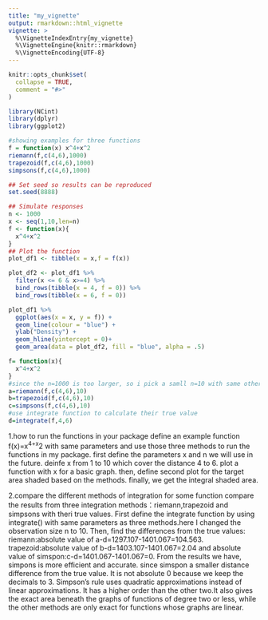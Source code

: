 ```yaml
---
title: "my_vignette"
output: rmarkdown::html_vignette
vignette: >
  %\VignetteIndexEntry{my_vignette}
  %\VignetteEngine{knitr::rmarkdown}
  %\VignetteEncoding{UTF-8}
---
```


```r
knitr::opts_chunk$set(
  collapse = TRUE,
  comment = "#>"
)
```

```r
library(NCint)
library(dplyr)
library(ggplot2)
```

```r
#showing examples for three functions
f = function(x) x^4+x^2
riemann(f,c(4,6),1000)
trapezoid(f,c(4,6),1000)
simpsons(f,c(4,6),1000)
```



```r
## Set seed so results can be reproduced
set.seed(8888)

## Simulate responses
n <- 1000
x <- seq(1,10,len=n)
f <- function(x){
  x^4+x^2
}
## Plot the function
plot_df1 <- tibble(x = x,f = f(x))

plot_df2 <- plot_df1 %>%
  filter(x <= 6 & x>=4) %>% 
  bind_rows(tibble(x = 4, f = 0)) %>% 
  bind_rows(tibble(x = 6, f = 0))

plot_df1 %>%
  ggplot(aes(x = x, y = f)) + 
  geom_line(colour = "blue") +
  ylab("Density") + 
  geom_hline(yintercept = 0)+
  geom_area(data = plot_df2, fill = "blue", alpha = .5)


```


```r
f= function(x){
  x^4+x^2
}
#since the n=1000 is too larger, so i pick a samll n=10 with same other parameters for comparing three methods
a=riemann(f,c(4,6),10)
b=trapezoid(f,c(4,6),10)
c=simpsons(f,c(4,6),10)
#use integrate function to calculate their true value 
d=integrate(f,4,6)
```
1.how to run the functions in your package
define an example function f(x)=x^4+x^2 with same parameters and use those three methods to run the functions in my package. 
first define the parameters x and n  we will use in the future. deinfe x from 1 to 10 which cover the distance 4 to 6.
plot a function with x for a basic graph. then, define second plot for the target area shaded based on the methods. 
finally, we get the integral shaded area.

2.compare the different methods of integration for some function
compare the results from three integration methods：riemann,trapezoid and simpsons with theri true values. 
First define the integrate function by using integrate() with same parameters as three methods.here I changed the observation size n to 10.
Then, find the differences from the true values: riemann:absolute value of a-d=1297.107-1401.067=104.563. trapezoid:absolute value of b-d=1403.107-1401.067=2.04
and absolute value of simspon:c-d=1401.067-1401.067=0.
From the results we have, simpons is more efficient and accurate. since simspon a smaller distance difference from the true value. It is not absolute 0 because we keep the decimals to 3.
Simpson's rule uses quadratic approximations instead of linear approximations. It has a higher order than the other two.It also gives the exact area beneath the graphs of functions of degree two or less, while the other methods are only exact for functions whose graphs are linear.



